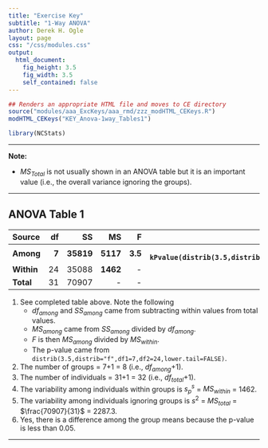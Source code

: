 ```yaml
---
title: "Exercise Key"
subtitle: "1-Way ANOVA"
author: Derek H. Ogle
layout: page
css: "/css/modules.css"
output:
  html_document:
    fig_height: 3.5
    fig_width: 3.5
    self_contained: false
---
```


```r
## Renders an appropriate HTML file and moves to CE directory
source("modules/aaa_ExcKeys/aaa_rmd/zzz_modHTML_CEKeys.R")
modHTML_CEKeys("KEY_Anova-1way_Tables1")
```
```r
library(NCStats)
```

----

<div class="alert alert-warning">
<strong>Note:</strong> 
<ul>
<li>$MS_{Total}$ is not usually shown in an ANOVA table but it is an important value (i.e., the overall variance ignoring the groups).</li>
</ul>
</div>

----

## ANOVA Table 1

Source     | df | SS | MS | F  | p-value
:----------|---:|---:|---:|---:|--------:
**Among**  |  **7** | **35819** | **5117** | **3.5** | **`r kPvalue(distrib(3.5,distrib="f",df1=7,df2=24,lower.tail=FALSE),include.p=FALSE,latex=FALSE,digits=3)`** |
**Within** | 24 | 35088 | **1462** | - | -
**Total**  | 31 | 70907 | - | - | -

1. See completed table above. Note the following
    * $df_{among}$ and $SS_{among}$ came from subtracting within values from total values.
    * $MS_{among}$ came from $SS_{among}$ divided by $df_{among}$.
    * $F$ is then $MS_{among}$ divided by $MS_{within}$.
    * The p-value came from `distrib(3.5,distrib="f",df1=7,df2=24,lower.tail=FALSE)`.
1. The number of groups = 7+1 = 8 (i.e., $df_{among}$+1).
1. The number of individuals = 31+1 = 32 (i.e., $df_{total}$+1).
1. The variability among individuals within groups is $s_{p}^{s}$ = $MS_{within}$ = 1462.
1. The variability among individuals ignoring groups is $s^{2}$ = $MS_{total}$ = $\frac{70907}{31}$ = 2287.3.
1. Yes, there is a difference among the group means because the p-value is less than 0.05.

----
